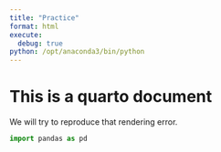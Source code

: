 ```yaml
---
title: "Practice"
format: html
execute:
  debug: true
python: /opt/anaconda3/bin/python
---
```


# This is a quarto document

We will try to reproduce that rendering error.

```python
import pandas as pd
```